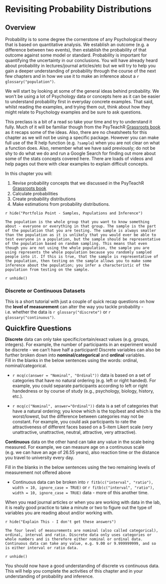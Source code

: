 # Revisiting Probability Distributions

## Overview

Probability is to some degree the cornerstone of any Psychological theory that is based on quantitative analysis. We establish an outcome (e.g. a difference between two events), then establish the probability of that outcome against some model or standard. Probability is important for quantifying the uncertainty in our conclusions. You will have already heard about probability in lectures/journal articles/etc but we will try to help you gain a deeper understanding of probability through the course of the next few chapters and in how we use it to make an inference about a `r glossary("population")`. 

We will start by looking at some of the general ideas behind probability. We won't be using a lot of Psychology data or concepts here as it can be easier to understand probability first in everyday concrete examples. That said, whilst reading the examples, and trying them out, think about how they might relate to Psychology examples and be sure to ask questions. 

This preclass is a bit of a read so take your time and try to understand it fully. Much of it will be familiar though from the PsyTeachR <a href="https://psyteachr.github.io/" target = "_blank">Grassroots book</a> as it recaps some of the ideas. Also, there are no cheatsheets for this chapter as we will not be using a specific package. However you can make full use of the R help function (e.g. `?sample`) when you are not clear on what a function does. Also, remember what we have said previously; do not be shy to do what we do and run a Google Search for finding out more about some of the stats concepts covered here. There are loads of videos and help pages out there with clear examples to explain difficult concepts. 

In this chapter you will:

1. Revise probability concepts that we discussed in the PsyTeachR <a href="https://psyteachr.github.io/" target = "_blank">Grassroots book</a>
2. Calculate probabilities 
3. Create probability distributions
4. Make estimations from probability distributions.

`r hide("Portfolio Point - Samples, Populations and Inference")`
```block
The population is the whole group that you want to know something about - everyone or everything in that group. The sample is the part of the population that you are testing. The sample is always smaller than the population as it is unlikely that you would ever be able to test everyone in a population, but the sample should be representative of the population based on random sampling. This means that even though you are not using the whole population, the sample you are using represents the whole population because you randomly sampled people into it. If this is true, that the sample is representative of the population, then testing on the sample allows you to make some inference about the population; you infer a characteristic of the population from testing on the sample.
```
`r unhide()`

### Discrete or Continuous Datasets

This is a short tutorial with just a couple of quick recap questions on how the **level of measurement** can alter the way you tackle probability - i.e. whether the data is `r glossary("discrete")` or `r glossary("continuous")`.

<span style="font-size: 22px; font-weight: bold; color: var(--green);">Quickfire Questions</span>

**Discrete** data can only take specific/certain/exact values (e.g. groups, integers). For example, the number of  participants in an experiment would be discrete - we can't have half a participant! Discrete variables can also be further broken down into **nominal/categorical** and **ordinal** variables. 
<br>
Fill in the blanks in the below sentences using the words: ordinal, nominal/categorical.

* `r mcq(c(answer = "Nominal", "Ordinal"))` data is based on a set of categories that have no natural ordering (e.g. left or right handed). For example, you could separate participants according to left or right handedness or by course of study (e.g., psychology, biology, history, etc.).

* `r mcq(c("Nominal", answer="Ordinal"))` data is a set of categories that have a natural ordering; you know which is the top/best and which is the worst/lowest, but the difference between categories may not be constant. For example, you could ask participants to rate the attractiveness of different faces based on a 5-item Likert scale (very unattractive, unattractive, neutral, attractive, very attractive).

**Continuous** data on the other hand can take any value in the scale being measured. For example, we can measure age on a continuous scale (e.g. we can have an age of 26.55 years), also reaction time or the distance you travel to university every day. 

Fill in the blanks in the below sentences using the two remaining levels of measurement not offered above

* Continuous data can be broken into `r fitb(c("interval", "ratio"), width = 10, ignore_case = TRUE)` or `r fitb(c("interval", "ratio"), width = 10, ignore_case = TRUE)` data - more of this another time.

When you read journal articles or when you are working with data in the lab, it is really good practice to take a minute or two to figure out the type of variables you are reading about and/or working with. 

`r hide("Explain This - I don't get these answers")`
```block
The four level of measurements are nominal (also called categorical), ordinal, interval and ratio. Discrete data only uses categories or whole numbers and is therefore either nominal or ordinal data. Continuous data can take any value, e.g. 9.00 or 9.999999999, and so is either interval or ratio data.
```
`r unhide()`

You should now have a good understanding of discrete vs continuous data. This will help you complete the activities of this chapter and in your understanding of probability and inference. 
